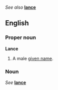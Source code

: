 ''See also'' '''[[lance]]'''

==English==
===Proper noun===
'''Lance'''

#A male [[given name]].

===Noun===
''See'' '''[[lance]]'''